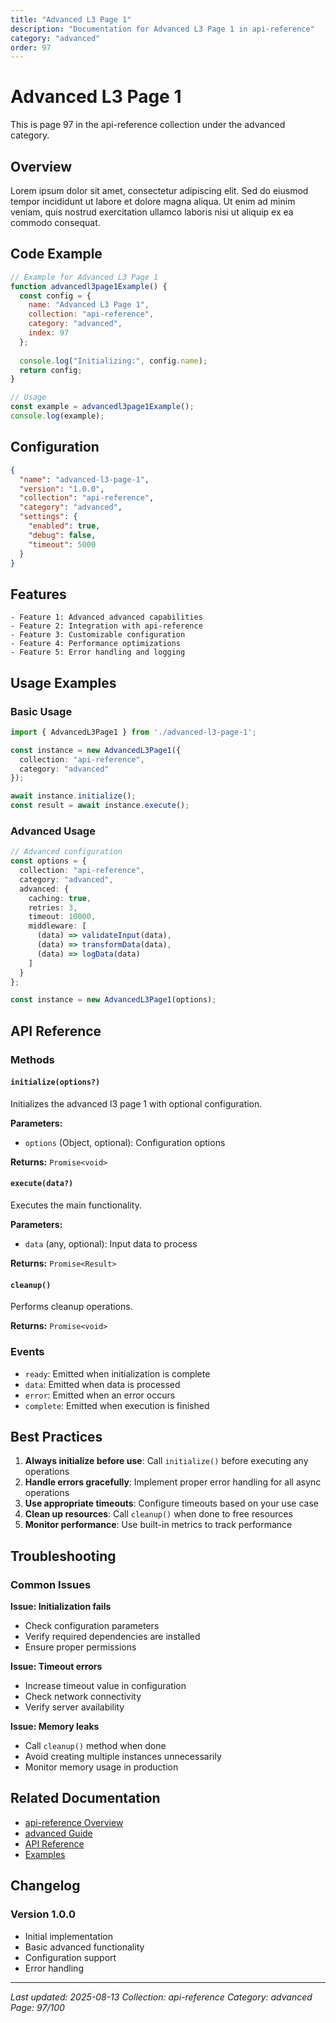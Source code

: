 ```yaml
---
title: "Advanced L3 Page 1"
description: "Documentation for Advanced L3 Page 1 in api-reference"
category: "advanced"
order: 97
---
```


# Advanced L3 Page 1

This is page 97 in the api-reference collection under the advanced category.

## Overview

Lorem ipsum dolor sit amet, consectetur adipiscing elit. Sed do eiusmod tempor incididunt ut labore et dolore magna aliqua. Ut enim ad minim veniam, quis nostrud exercitation ullamco laboris nisi ut aliquip ex ea commodo consequat.

## Code Example

```javascript
// Example for Advanced L3 Page 1
function advancedl3page1Example() {
  const config = {
    name: "Advanced L3 Page 1",
    collection: "api-reference",
    category: "advanced",
    index: 97
  };
  
  console.log("Initializing:", config.name);
  return config;
}

// Usage
const example = advancedl3page1Example();
console.log(example);
```

## Configuration

```json
{
  "name": "advanced-l3-page-1",
  "version": "1.0.0",
  "collection": "api-reference",
  "category": "advanced",
  "settings": {
    "enabled": true,
    "debug": false,
    "timeout": 5000
  }
}
```

## Features

    - Feature 1: Advanced advanced capabilities
    - Feature 2: Integration with api-reference
    - Feature 3: Customizable configuration
    - Feature 4: Performance optimizations
    - Feature 5: Error handling and logging

## Usage Examples

### Basic Usage

```typescript
import { AdvancedL3Page1 } from './advanced-l3-page-1';

const instance = new AdvancedL3Page1({
  collection: "api-reference",
  category: "advanced"
});

await instance.initialize();
const result = await instance.execute();
```

### Advanced Usage

```typescript
// Advanced configuration
const options = {
  collection: "api-reference",
  category: "advanced",
  advanced: {
    caching: true,
    retries: 3,
    timeout: 10000,
    middleware: [
      (data) => validateInput(data),
      (data) => transformData(data),
      (data) => logData(data)
    ]
  }
};

const instance = new AdvancedL3Page1(options);
```

## API Reference

### Methods

#### `initialize(options?)`

Initializes the advanced l3 page 1 with optional configuration.

**Parameters:**
- `options` (Object, optional): Configuration options

**Returns:** `Promise<void>`

#### `execute(data?)`

Executes the main functionality.

**Parameters:**
- `data` (any, optional): Input data to process

**Returns:** `Promise<Result>`

#### `cleanup()`

Performs cleanup operations.

**Returns:** `Promise<void>`

### Events

- `ready`: Emitted when initialization is complete
- `data`: Emitted when data is processed
- `error`: Emitted when an error occurs
- `complete`: Emitted when execution is finished

## Best Practices

1. **Always initialize before use**: Call `initialize()` before executing any operations
2. **Handle errors gracefully**: Implement proper error handling for all async operations
3. **Use appropriate timeouts**: Configure timeouts based on your use case
4. **Clean up resources**: Call `cleanup()` when done to free resources
5. **Monitor performance**: Use built-in metrics to track performance

## Troubleshooting

### Common Issues

**Issue: Initialization fails**
- Check configuration parameters
- Verify required dependencies are installed
- Ensure proper permissions

**Issue: Timeout errors**
- Increase timeout value in configuration
- Check network connectivity
- Verify server availability

**Issue: Memory leaks**
- Call `cleanup()` method when done
- Avoid creating multiple instances unnecessarily
- Monitor memory usage in production

## Related Documentation

- [api-reference Overview](../index)
- [advanced Guide](../advanced/index)
- [API Reference](../api/index)
- [Examples](../examples/index)

## Changelog

### Version 1.0.0
- Initial implementation
- Basic advanced functionality
- Configuration support
- Error handling

---

*Last updated: 2025-08-13*
*Collection: api-reference*
*Category: advanced*
*Page: 97/100*
